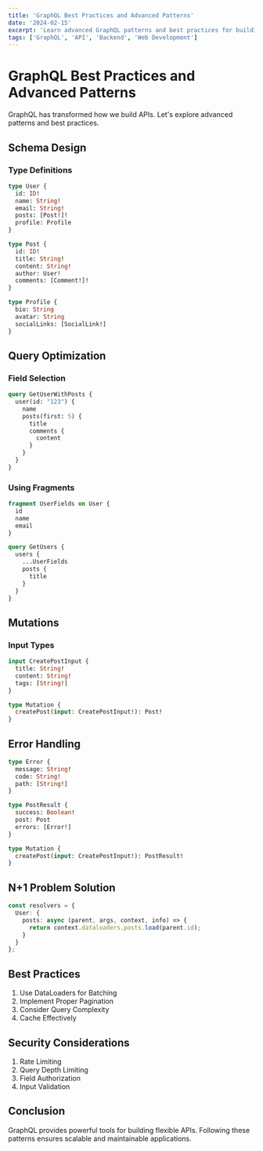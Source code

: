 ```yaml
---
title: 'GraphQL Best Practices and Advanced Patterns'
date: '2024-02-15'
excerpt: 'Learn advanced GraphQL patterns and best practices for building efficient APIs.'
tags: ['GraphQL', 'API', 'Backend', 'Web Development']
---
```


# GraphQL Best Practices and Advanced Patterns

GraphQL has transformed how we build APIs. Let's explore advanced patterns and best practices.

## Schema Design

### Type Definitions

```graphql
type User {
  id: ID!
  name: String!
  email: String!
  posts: [Post!]!
  profile: Profile
}

type Post {
  id: ID!
  title: String!
  content: String!
  author: User!
  comments: [Comment!]!
}

type Profile {
  bio: String
  avatar: String
  socialLinks: [SocialLink!]
}
```

## Query Optimization

### Field Selection

```graphql
query GetUserWithPosts {
  user(id: "123") {
    name
    posts(first: 5) {
      title
      comments {
        content
      }
    }
  }
}
```

### Using Fragments

```graphql
fragment UserFields on User {
  id
  name
  email
}

query GetUsers {
  users {
    ...UserFields
    posts {
      title
    }
  }
}
```

## Mutations

### Input Types

```graphql
input CreatePostInput {
  title: String!
  content: String!
  tags: [String!]
}

type Mutation {
  createPost(input: CreatePostInput!): Post!
}
```

## Error Handling

```graphql
type Error {
  message: String!
  code: String!
  path: [String!]
}

type PostResult {
  success: Boolean!
  post: Post
  errors: [Error!]
}

type Mutation {
  createPost(input: CreatePostInput!): PostResult!
}
```

## N+1 Problem Solution

```typescript
const resolvers = {
  User: {
    posts: async (parent, args, context, info) => {
      return context.dataloaders.posts.load(parent.id);
    }
  }
};
```

## Best Practices

1. Use DataLoaders for Batching
2. Implement Proper Pagination
3. Consider Query Complexity
4. Cache Effectively

## Security Considerations

1. Rate Limiting
2. Query Depth Limiting
3. Field Authorization
4. Input Validation

## Conclusion

GraphQL provides powerful tools for building flexible APIs. Following these patterns ensures scalable and maintainable applications.

